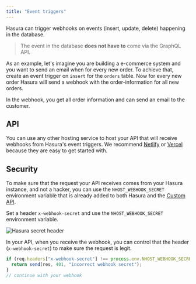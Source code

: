 ```yaml
---
title: "Event triggers"
---
```


Hasura can trigger webhooks on events (insert, update, delete) happening in the database.

> The event in the database **does not have to** come via the GraphQL API.

As an example, let's imagine you are building a e-commerce system and you want to send an email when for every new order. To achieve that, create an event trigger on `insert` for the `orders` table. Now for every new order Hasura will send a webhook with the order-information for all new orders.

In the webhook, you get all order information and can send an email to the customer.

## API

You can use any other hosting service to host your API that will receive webhooks from Hasura's event triggers. We recommend [Netlify](http://netlify.com/) or [Vercel](https://vercel.com/) because they are easy to get started with.

## Security

To make sure that the request your API receives comes from your Hasura instance, and not a hacker, you can use the `NHOST_WEBHOOK_SECRET` environment variable that is already added to both Hasura and the [Custom API](/custom-api).

Set a header `x-webhook-secret` and use the `NHOST_WEBHOOK_SECRET` environment variable.

![Hasura secret header](/images/hasura/hasura-set-webhook-secret.png)

In your API, when you receive the webhook, you can control that the header (`x-webhook-secret`) to make sure the request is legit.

```js
if (req.headers["x-webhook-secret"] !== process.env.NHOST_WEBHOOK_SECRET) {
  return send(res, 401, "incorrect webhook secret");
}
// continue with your webhook
```
